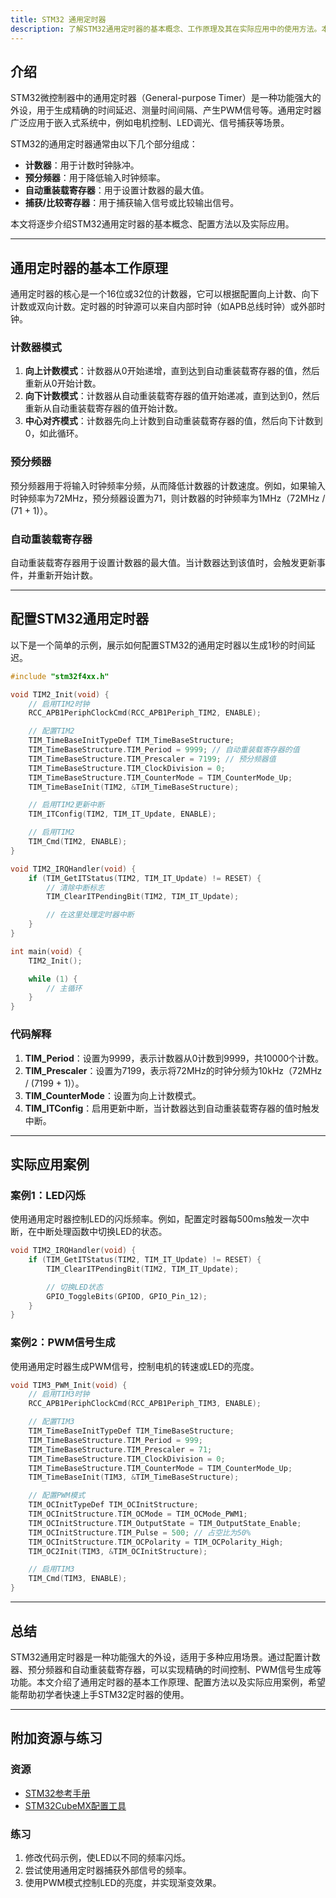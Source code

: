 ```yaml
---
title: STM32 通用定时器
description: 了解STM32通用定时器的基本概念、工作原理及其在实际应用中的使用方法。本文适合初学者，包含代码示例和实际案例。
---
```


## 介绍

STM32微控制器中的通用定时器（General-purpose Timer）是一种功能强大的外设，用于生成精确的时间延迟、测量时间间隔、产生PWM信号等。通用定时器广泛应用于嵌入式系统中，例如电机控制、LED调光、信号捕获等场景。

STM32的通用定时器通常由以下几个部分组成：
- **计数器**：用于计数时钟脉冲。
- **预分频器**：用于降低输入时钟频率。
- **自动重装载寄存器**：用于设置计数器的最大值。
- **捕获/比较寄存器**：用于捕获输入信号或比较输出信号。

本文将逐步介绍STM32通用定时器的基本概念、配置方法以及实际应用。

---

## 通用定时器的基本工作原理

通用定时器的核心是一个16位或32位的计数器，它可以根据配置向上计数、向下计数或双向计数。定时器的时钟源可以来自内部时钟（如APB总线时钟）或外部时钟。

### 计数器模式
1. **向上计数模式**：计数器从0开始递增，直到达到自动重装载寄存器的值，然后重新从0开始计数。
2. **向下计数模式**：计数器从自动重装载寄存器的值开始递减，直到达到0，然后重新从自动重装载寄存器的值开始计数。
3. **中心对齐模式**：计数器先向上计数到自动重装载寄存器的值，然后向下计数到0，如此循环。

### 预分频器
预分频器用于将输入时钟频率分频，从而降低计数器的计数速度。例如，如果输入时钟频率为72MHz，预分频器设置为71，则计数器的时钟频率为1MHz（72MHz / (71 + 1)）。

### 自动重装载寄存器
自动重装载寄存器用于设置计数器的最大值。当计数器达到该值时，会触发更新事件，并重新开始计数。

---

## 配置STM32通用定时器

以下是一个简单的示例，展示如何配置STM32的通用定时器以生成1秒的时间延迟。

```c
#include "stm32f4xx.h"

void TIM2_Init(void) {
    // 启用TIM2时钟
    RCC_APB1PeriphClockCmd(RCC_APB1Periph_TIM2, ENABLE);

    // 配置TIM2
    TIM_TimeBaseInitTypeDef TIM_TimeBaseStructure;
    TIM_TimeBaseStructure.TIM_Period = 9999; // 自动重装载寄存器的值
    TIM_TimeBaseStructure.TIM_Prescaler = 7199; // 预分频器值
    TIM_TimeBaseStructure.TIM_ClockDivision = 0;
    TIM_TimeBaseStructure.TIM_CounterMode = TIM_CounterMode_Up;
    TIM_TimeBaseInit(TIM2, &TIM_TimeBaseStructure);

    // 启用TIM2更新中断
    TIM_ITConfig(TIM2, TIM_IT_Update, ENABLE);

    // 启用TIM2
    TIM_Cmd(TIM2, ENABLE);
}

void TIM2_IRQHandler(void) {
    if (TIM_GetITStatus(TIM2, TIM_IT_Update) != RESET) {
        // 清除中断标志
        TIM_ClearITPendingBit(TIM2, TIM_IT_Update);

        // 在这里处理定时器中断
    }
}

int main(void) {
    TIM2_Init();

    while (1) {
        // 主循环
    }
}
```

### 代码解释
1. **TIM_Period**：设置为9999，表示计数器从0计数到9999，共10000个计数。
2. **TIM_Prescaler**：设置为7199，表示将72MHz的时钟分频为10kHz（72MHz / (7199 + 1)）。
3. **TIM_CounterMode**：设置为向上计数模式。
4. **TIM_ITConfig**：启用更新中断，当计数器达到自动重装载寄存器的值时触发中断。

---

## 实际应用案例

### 案例1：LED闪烁
使用通用定时器控制LED的闪烁频率。例如，配置定时器每500ms触发一次中断，在中断处理函数中切换LED的状态。

```c
void TIM2_IRQHandler(void) {
    if (TIM_GetITStatus(TIM2, TIM_IT_Update) != RESET) {
        TIM_ClearITPendingBit(TIM2, TIM_IT_Update);

        // 切换LED状态
        GPIO_ToggleBits(GPIOD, GPIO_Pin_12);
    }
}
```

### 案例2：PWM信号生成
使用通用定时器生成PWM信号，控制电机的转速或LED的亮度。

```c
void TIM3_PWM_Init(void) {
    // 启用TIM3时钟
    RCC_APB1PeriphClockCmd(RCC_APB1Periph_TIM3, ENABLE);

    // 配置TIM3
    TIM_TimeBaseInitTypeDef TIM_TimeBaseStructure;
    TIM_TimeBaseStructure.TIM_Period = 999;
    TIM_TimeBaseStructure.TIM_Prescaler = 71;
    TIM_TimeBaseStructure.TIM_ClockDivision = 0;
    TIM_TimeBaseStructure.TIM_CounterMode = TIM_CounterMode_Up;
    TIM_TimeBaseInit(TIM3, &TIM_TimeBaseStructure);

    // 配置PWM模式
    TIM_OCInitTypeDef TIM_OCInitStructure;
    TIM_OCInitStructure.TIM_OCMode = TIM_OCMode_PWM1;
    TIM_OCInitStructure.TIM_OutputState = TIM_OutputState_Enable;
    TIM_OCInitStructure.TIM_Pulse = 500; // 占空比为50%
    TIM_OCInitStructure.TIM_OCPolarity = TIM_OCPolarity_High;
    TIM_OC2Init(TIM3, &TIM_OCInitStructure);

    // 启用TIM3
    TIM_Cmd(TIM3, ENABLE);
}
```

---

## 总结

STM32通用定时器是一种功能强大的外设，适用于多种应用场景。通过配置计数器、预分频器和自动重装载寄存器，可以实现精确的时间控制、PWM信号生成等功能。本文介绍了通用定时器的基本工作原理、配置方法以及实际应用案例，希望能帮助初学者快速上手STM32定时器的使用。

---

## 附加资源与练习

### 资源
- [STM32参考手册](https://www.st.com/resource/en/reference_manual/dm00031020-stm32f405-415-stm32f407-417-stm32f427-437-and-stm32f429-439-advanced-arm-based-32-bit-mcus-stmicroelectronics.pdf)
- [STM32CubeMX配置工具](https://www.st.com/en/development-tools/stm32cubemx.html)

### 练习
1. 修改代码示例，使LED以不同的频率闪烁。
2. 尝试使用通用定时器捕获外部信号的频率。
3. 使用PWM模式控制LED的亮度，并实现渐变效果。